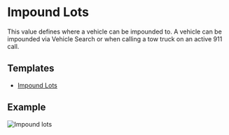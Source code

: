 # Impound Lots

This value defines where a vehicle can be impounded to.
A vehicle can be impounded via Vehicle Search or when calling a tow truck on an active 911 call.

## Templates

- <a download href="https://docs.snailycad.org/templates/impound-lot.json">
    Impound Lots
  </a>

## Example

![Impound lots](/features/values/impound-lot.png)
